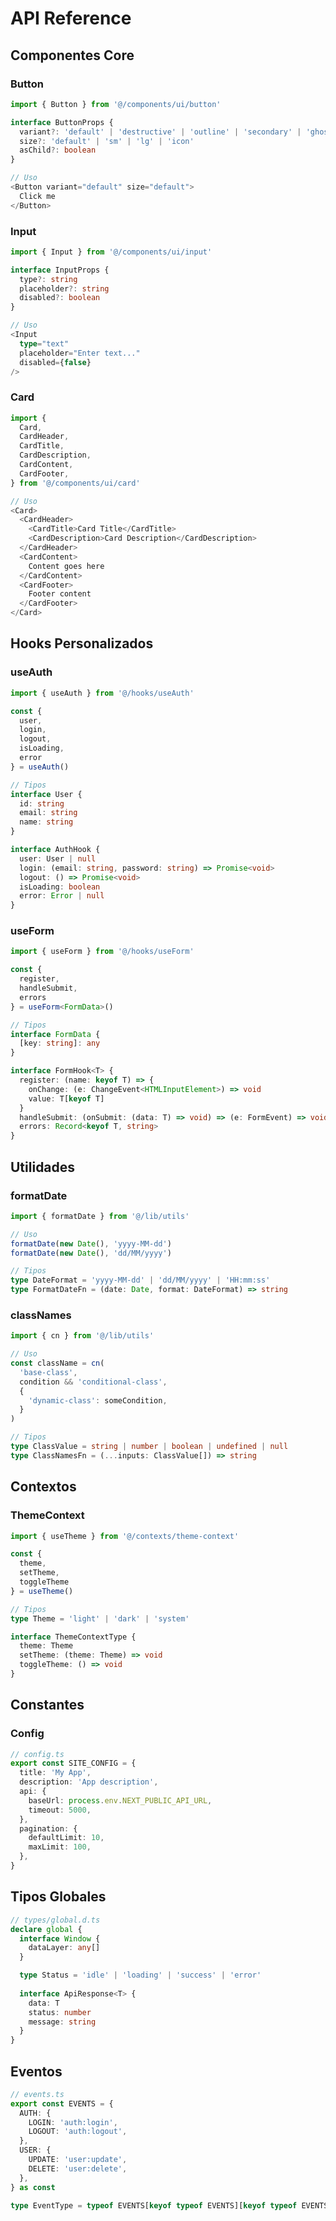 # API Reference

## Componentes Core

### Button

```typescript
import { Button } from '@/components/ui/button'

interface ButtonProps {
  variant?: 'default' | 'destructive' | 'outline' | 'secondary' | 'ghost' | 'link'
  size?: 'default' | 'sm' | 'lg' | 'icon'
  asChild?: boolean
}

// Uso
<Button variant="default" size="default">
  Click me
</Button>
```

### Input

```typescript
import { Input } from '@/components/ui/input'

interface InputProps {
  type?: string
  placeholder?: string
  disabled?: boolean
}

// Uso
<Input
  type="text"
  placeholder="Enter text..."
  disabled={false}
/>
```

### Card

```typescript
import {
  Card,
  CardHeader,
  CardTitle,
  CardDescription,
  CardContent,
  CardFooter,
} from '@/components/ui/card'

// Uso
<Card>
  <CardHeader>
    <CardTitle>Card Title</CardTitle>
    <CardDescription>Card Description</CardDescription>
  </CardHeader>
  <CardContent>
    Content goes here
  </CardContent>
  <CardFooter>
    Footer content
  </CardFooter>
</Card>
```

## Hooks Personalizados

### useAuth

```typescript
import { useAuth } from '@/hooks/useAuth'

const {
  user,
  login,
  logout,
  isLoading,
  error
} = useAuth()

// Tipos
interface User {
  id: string
  email: string
  name: string
}

interface AuthHook {
  user: User | null
  login: (email: string, password: string) => Promise<void>
  logout: () => Promise<void>
  isLoading: boolean
  error: Error | null
}
```

### useForm

```typescript
import { useForm } from '@/hooks/useForm'

const {
  register,
  handleSubmit,
  errors
} = useForm<FormData>()

// Tipos
interface FormData {
  [key: string]: any
}

interface FormHook<T> {
  register: (name: keyof T) => {
    onChange: (e: ChangeEvent<HTMLInputElement>) => void
    value: T[keyof T]
  }
  handleSubmit: (onSubmit: (data: T) => void) => (e: FormEvent) => void
  errors: Record<keyof T, string>
}
```

## Utilidades

### formatDate

```typescript
import { formatDate } from '@/lib/utils'

// Uso
formatDate(new Date(), 'yyyy-MM-dd')
formatDate(new Date(), 'dd/MM/yyyy')

// Tipos
type DateFormat = 'yyyy-MM-dd' | 'dd/MM/yyyy' | 'HH:mm:ss'
type FormatDateFn = (date: Date, format: DateFormat) => string
```

### classNames

```typescript
import { cn } from '@/lib/utils'

// Uso
const className = cn(
  'base-class',
  condition && 'conditional-class',
  {
    'dynamic-class': someCondition,
  }
)

// Tipos
type ClassValue = string | number | boolean | undefined | null
type ClassNamesFn = (...inputs: ClassValue[]) => string
```

## Contextos

### ThemeContext

```typescript
import { useTheme } from '@/contexts/theme-context'

const {
  theme,
  setTheme,
  toggleTheme
} = useTheme()

// Tipos
type Theme = 'light' | 'dark' | 'system'

interface ThemeContextType {
  theme: Theme
  setTheme: (theme: Theme) => void
  toggleTheme: () => void
}
```

## Constantes

### Config

```typescript
// config.ts
export const SITE_CONFIG = {
  title: 'My App',
  description: 'App description',
  api: {
    baseUrl: process.env.NEXT_PUBLIC_API_URL,
    timeout: 5000,
  },
  pagination: {
    defaultLimit: 10,
    maxLimit: 100,
  },
}
```

## Tipos Globales

```typescript
// types/global.d.ts
declare global {
  interface Window {
    dataLayer: any[]
  }

  type Status = 'idle' | 'loading' | 'success' | 'error'
  
  interface ApiResponse<T> {
    data: T
    status: number
    message: string
  }
}
```

## Eventos

```typescript
// events.ts
export const EVENTS = {
  AUTH: {
    LOGIN: 'auth:login',
    LOGOUT: 'auth:logout',
  },
  USER: {
    UPDATE: 'user:update',
    DELETE: 'user:delete',
  },
} as const

type EventType = typeof EVENTS[keyof typeof EVENTS][keyof typeof EVENTS[keyof typeof EVENTS]]
```
